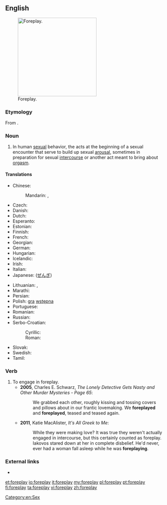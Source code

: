 ==English==
[[File:Nipping the Nape.png|thumb|250px|upright|Foreplay.]]

===Etymology===
From {{prefix|fore|play|lang=en}}.

===Noun===
{{en-noun|-}}

# In human [[sexual]] behavior, the acts at the beginning of a sexual encounter that serve to build up sexual [[arousal]], sometimes in preparation for sexual [[intercourse]] or another act meant to bring about [[orgasm]].

====Translations====
{{trans-top|foreplay}}
* Chinese:
*: Mandarin: {{t|cmn|前戲|sc=Hani}}, {{t|cmn|前戏|tr=qiánxì|sc=Hani}}
* Czech: {{t-|cs|předehra|f}}
* Danish: {{t-|da|forspil}}
* Dutch: {{t+|nl|voorspel}}
* Esperanto: {{t-|eo|antaŭludo}}
* Estonian: {{t-|et|eelmäng}}
* Finnish: {{t-|fi|esileikki}}
* French: {{t+|fr|préliminaires|m-p}}
* Georgian: {{t-|ka|პრელუდია|tr=preludia|sc=Geor}}
* German: {{t+|de|Vorspiel|n}}
* Hungarian: {{t+|hu|előjáték}}
* Icelandic: {{t+|is|forleikur|m}}
* Irish: {{t-|ga|réamhshúgradh|m}}
* Italian: {{t-|it|preliminari}}
* Japanese: {{t-|ja|前戯|tr=zengi}} ([[ぜんぎ]])
{{trans-mid}}
* Lithuanian: {{t-|lt|meilės žaismas|m}},  {{t-|lt|erotinės glamonės|f-p}}
* Marathi: {{t-|mr|प्रणय|sc=Deva}}
* Persian: {{t+|fa|عشق‌بازی|tr=eshqbazi}}
* Polish: [[gra]] [[wstępna]] {{f}}
* Portuguese: {{t-|pt|preliminares|f-p}}
* Romanian: {{t-|ro|preludiu|n}}
* Russian: {{t+|ru|прелюдия|f|tr=preljúdija}}
* Serbo-Croatian:
*: Cyrillic: {{t-|sh|предигра|f|alt=пре̏дигра|sc=Cyrl}}
*: Roman: {{t-|sh|predigra|f|alt=prȅdigra}}
* Slovak: {{t-|sk|predohra|f}}
* Swedish: {{t-|sv|förspel}}
* Tamil: {{t-|ta|பாலுணர்வூட்டல்}}
{{trans-bottom}}

===Verb===
{{en-verb}}

# To engage in foreplay.
#*'''2005''', Charles E. Schwarz, ''The Lonely Detective Gets Nasty and Other Murder Mysteries - Page 65'':
#*: We grabbed each other, roughly kissing and tossing covers and pillows about in our frantic lovemaking. We '''foreplayed''' and '''foreplayed''', teased and teased again.
#*'''2011''', Katie MacAlister, ''It's All Greek to Me'':
#*: While they were making love? It was true they weren't actually engaged in intercourse, but this certainly counted as foreplay. Iakovos stared down at her in complete disbelief. He'd never, ever had a woman fall asleep while he was '''foreplaying'''.

===External links===
* {{pedia}}

[[Category:en:Sex]]

[[et:foreplay]]
[[io:foreplay]]
[[it:foreplay]]
[[my:foreplay]]
[[pl:foreplay]]
[[pt:foreplay]]
[[fi:foreplay]]
[[ta:foreplay]]
[[vi:foreplay]]
[[zh:foreplay]]